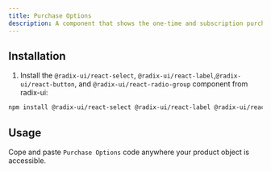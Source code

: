 ```yaml
---
title: Purchase Options
description: A component that shows the one-time and subscription purchase options.
---
```


<ComponentExample src="/components/examples/purchase-options/demo.tsx">
  <PurchaseOptionsDemo />
</ComponentExample>

## Installation

1. Install the `@radix-ui/react-select`, `@radix-ui/react-label`,`@radix-ui/react-button`, and `@radix-ui/react-radio-group` component from radix-ui:

```bash
npm install @radix-ui/react-select @radix-ui/react-label @radix-ui/react-button @radix-ui/react-radio-group
```



## Usage

Cope and paste `Purchase Options` code anywhere your product object is accessible.